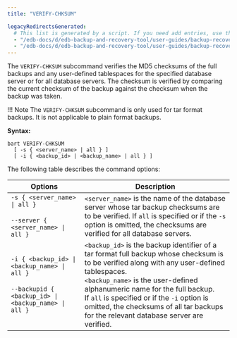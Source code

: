 ```yaml
---
title: "VERIFY-CHKSUM"

legacyRedirectsGenerated:
  # This list is generated by a script. If you need add entries, use the `legacyRedirects` key.
  - "/edb-docs/d/edb-backup-and-recovery-tool/user-guides/backup-recovery-guide/2.6.1/verify_chksum.html"
  - "/edb-docs/d/edb-backup-and-recovery-tool/user-guides/backup-recovery-guide/latest/verify_chksum.html"
---
```


<div id="verify_chksum" class="registered_link"></div>

The `VERIFY-CHKSUM` subcommand verifies the MD5 checksums of the full backups and any user-defined tablespaces for the specified database server or for all database servers. The checksum is verified by comparing the current checksum of the backup against the checksum when the backup was taken.

!!! Note
    The `VERIFY-CHKSUM` subcommand is only used for tar format backups. It is not applicable to plain format backups.

**Syntax:**

```text
bart VERIFY-CHKSUM
  [ -s { <server_name> | all } ]
  [ -i { <backup_id> | <backup_name> | all } ]
```

The following table describes the command options:

| Options                                                                                                      | Description                                                                                                                                                                                                                                                                                                                                                               |
| ------------------------------------------------------------------------------------------------------------ | ------------------------------------------------------------------------------------------------------------------------------------------------------------------------------------------------------------------------------------------------------------------------------------------------------------------------------------------------------------------------- |
| `-s { <server_name> \| all }`<br /><br />`--server { <server_name> \| all }`                                 | `<server_name>` is the name of the database server whose tar backup checksums are to be verified. If `all` is specified or if the `-s` option is omitted, the checksums are verified for all database servers.                                                                                                                                                            |
| `-i { <backup_id> \| <backup_name> \| all }`<br /><br />`--backupid { <backup_id> \| <backup_name> \| all }` | `<backup_id>` is the backup identifier of a tar format full backup whose checksum is to be verified along with any user-defined tablespaces.<br />`<backup_name>` is the user-defined alphanumeric name for the full backup.<br />If `all` is specified or if the `-i` option is omitted, the checksums of all tar backups for the relevant database server are verified. |
